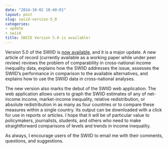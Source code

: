```yaml
---
date: "2014-10-02 10:40:01"
layout: post
slug: swiid-version-5_0
categories:
- update
- swiid
title: SWIID Version 5.0 is available!
---
```


Version 5.0 of the SWIID is [now available](/swiid/swiid_downloads/), and it is a major update.  A new article of record (currently available as a working paper while under peer review) reviews the problem of comparability in cross-national income inequality data, explains how the SWIID addresses the issue, assesses the SWIID's performance in comparison to the available alternatives, and explains how to use the SWIID data in cross-national analyses.

The new version also marks the debut of the SWIID web application.  The web application allows users to graph the SWIID estimates of any of net-income income, market-income inequality, relative redistribution, or absolute redistribution in as many as four countries or to compare these measures within a single country.  Its output can be downloaded with a click for use in reports or articles.  I hope that it will be of particular value to policymakers, journalists, students, and others who need to make straightforward comparisons of levels and trends in income inequality.

As always, I encourage users of the SWIID to email me with their comments, questions, and suggestions.
